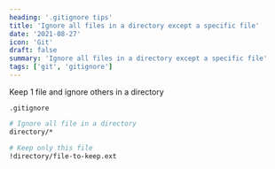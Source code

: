 ```yaml
---
heading: '.gitignore tips'
title: 'Ignore all files in a directory except a specific file'
date: '2021-08-27'
icon: 'Git'
draft: false
summary: 'Ignore all files in a directory except a specific file'
tags: ['git', 'gitignore']
---
```


Keep 1 file and ignore others in a directory

`.gitignore`

```bash {5} showLineNumbers
# Ignore all file in a directory
directory/*

# Keep only this file
!directory/file-to-keep.ext
```
